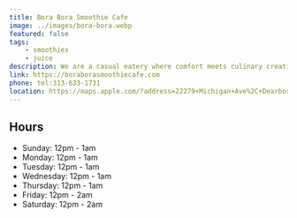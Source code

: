 ```yaml
---
title: Bora Bora Smoothie Cafe
image: ../images/bora-bora.webp
featured: false
tags:
    - smoothies
    - juice
description: We are a casual eatery where comfort meets culinary creativity, offering a diverse menu that satisfies all appetites.
link: https://boraborasmoothiecafe.com
phone: tel:313-633-1731
location: https://maps.apple.com/?address=22279+Michigan+Ave%2C+Dearborn%2C+MI+48124%2C+United+States&auid=7339778304017897249&ll=42.3047419%2C-83.2493965&lsp=9902&q=Bora+Bora+Smoothie+Cafe
---
```


## Hours

- Sunday: 12pm - 1am
- Monday: 12pm - 1am
- Tuesday: 12pm - 1am
- Wednesday: 12pm - 1am
- Thursday: 12pm - 1am
- Friday: 12pm - 2am
- Saturday: 12pm - 2am